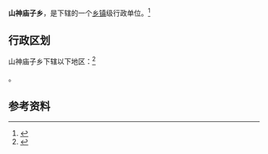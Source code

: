 {{中国乡级行政区|21/14/02/205/000}}

'''山神庙子乡'''，是{{PRC admin/fullname|21/14/02/205/000|3}}下辖的一个[[乡镇|乡镇]]级行政单位。<ref>{{PRC admin/ref sgc|{{PRC admin/parent|21/14/02/205/000}}}}</ref>

== 行政区划 ==

山神庙子乡下辖以下地区：<ref>{{PRC admin/ref sgc|21/14/02/205/000}}</ref>

{{PRC admin/children|21/14/02/205/000}}。

== 参考资料 ==

{{reflist}}

{{行政区划小作品}}
{{PRC admin/navcat|21/14/02/205/000}}
